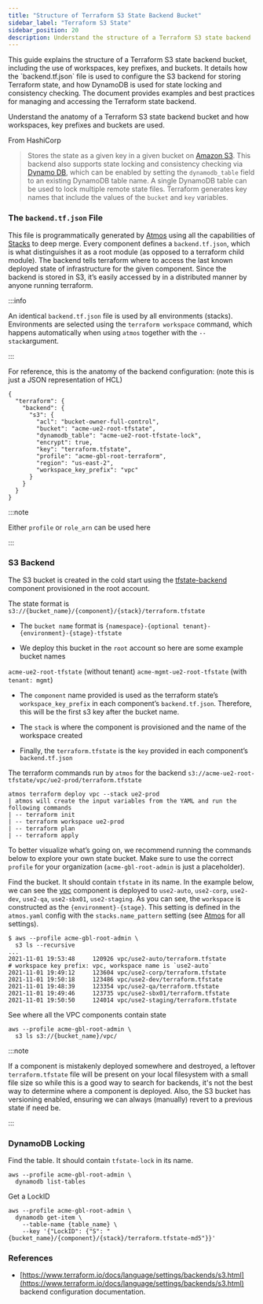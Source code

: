 ```yaml
---
title: "Structure of Terraform S3 State Backend Bucket"
sidebar_label: "Terraform S3 State"
sidebar_position: 20
description: Understand the structure of a Terraform S3 state backend
---
```


<Intro>
This guide explains the structure of a Terraform S3 state backend bucket, including the use of workspaces, key prefixes, and buckets. It details how the `backend.tf.json` file is used to configure the S3 backend for storing Terraform state, and how DynamoDB is used for state locking and consistency checking. The document provides examples and best practices for managing and accessing the Terraform state backend.
</Intro>

Understand the anatomy of a Terraform S3 state backend bucket and how workspaces, key prefixes and buckets are used.

From HashiCorp

> Stores the state as a given key in a given bucket on [Amazon S3](https://aws.amazon.com/s3/). This backend also
> supports state locking and consistency checking via [Dynamo DB](https://aws.amazon.com/dynamodb/), which can be
> enabled by setting the `dynamodb_table` field to an existing DynamoDB table name. A single DynamoDB table can be used
> to lock multiple remote state files. Terraform generates key names that include the values of the `bucket` and `key`
> variables.

### The `backend.tf.json` File

This file is programmatically generated by [Atmos](/fundamentals/atmos) using all the capabilities of
[Stacks](/fundamentals/stacks) to deep merge. Every component defines a `backend.tf.json`, which is what distinguishes it as a root module (as opposed to a terraform child module). The backend tells terraform where to access the last known deployed state of infrastructure for the given component. Since the backend is stored in S3, it’s easily accessed by in a distributed manner by anyone running terraform.

:::info

An identical `backend.tf.json` file is used by all environments (stacks). Environments are selected using the
`terraform workspace` command, which happens automatically when using `atmos` together with the `--stack`argument.

:::

For reference, this is the anatomy of the backend configuration: (note this is just a JSON representation of HCL)

```
{
  "terraform": {
    "backend": {
      "s3": {
        "acl": "bucket-owner-full-control",
        "bucket": "acme-ue2-root-tfstate",
        "dynamodb_table": "acme-ue2-root-tfstate-lock",
        "encrypt": true,
        "key": "terraform.tfstate",
        "profile": "acme-gbl-root-terraform",
        "region": "us-east-2",
        "workspace_key_prefix": "vpc"
      }
    }
  }
}
```

:::note

Either `profile` or `role_arn` can be used here

:::

### S3 Backend

The S3 bucket is created in the cold start using the [tfstate-backend](/components/library/aws/tfstate-backend/)
component provisioned in the root account.

The state format is `s3://{bucket_name}/{component}/{stack}/terraform.tfstate`

- The `bucket name` format is `{namespace}-{optional tenant}-{environment}-{stage}-tfstate`

- We deploy this bucket in the `root` account so here are some example bucket names

`acme-ue2-root-tfstate` (without tenant) `acme-mgmt-ue2-root-tfstate` (with `tenant: mgmt`)

- The `component` name provided is used as the terraform state’s `workspace_key_prefix` in each component’s
  `backend.tf.json`. Therefore, this will be the first s3 key after the bucket name.

- The `stack` is where the component is provisioned and the name of the workspace created

- Finally, the `terraform.tfstate` is the `key` provided in each component’s `backend.tf.json`

The terraform commands run by `atmos` for the backend `s3://acme-ue2-root-tfstate/vpc/ue2-prod/terraform.tfstate`

```
atmos terraform deploy vpc --stack ue2-prod
| atmos will create the input variables from the YAML and run the following commands
| -- terraform init
| -- terraform workspace ue2-prod
| -- terraform plan
| -- terraform apply
```

To better visualize what’s going on, we recommend running the commands below to explore your own state bucket. Make sure
to use the correct `profile` for your organization (`acme-gbl-root-admin` is just a placeholder).

Find the bucket. It should contain `tfstate` in its name. In the example below, we can see the
[vpc](/components/library/aws/vpc/) component is deployed to `use2-auto`, `use2-corp`, `use2-dev`, `use2-qa`,
`use2-sbx01`, `use2-staging`. As you can see, the `workspace` is constructed as the `{environment}-{stage}`. This
setting is defined in the `atmos.yaml` config with the `stacks.name_pattern` setting (see [Atmos](/fundamentals/atmos)
for all settings).

```
$ aws --profile acme-gbl-root-admin \
  s3 ls --recursive
...
2021-11-01 19:53:48     120926 vpc/use2-auto/terraform.tfstate        # workspace key prefix: vpc, workspace name is `use2-auto`
2021-11-01 19:49:12     123604 vpc/use2-corp/terraform.tfstate
2021-11-01 19:50:18     123486 vpc/use2-dev/terraform.tfstate
2021-11-01 19:48:39     123354 vpc/use2-qa/terraform.tfstate
2021-11-01 19:49:46     123735 vpc/use2-sbx01/terraform.tfstate
2021-11-01 19:50:50     124014 vpc/use2-staging/terraform.tfstate
```

See where all the VPC components contain state

```
aws --profile acme-gbl-root-admin \
  s3 ls s3://{bucket_name}/vpc/
```

:::note

If a component is mistakenly deployed somewhere and destroyed, a leftover `terraform.tfstate` file will be present on
your local filesystem with a small file size so while this is a good way to search for backends, it's not the best way
to determine where a component is deployed. Also, the S3 bucket has versioning enabled, ensuring we can always
(manually) revert to a previous state if need be.

:::

### DynamoDB Locking

Find the table. It should contain `tfstate-lock` in its name.

```
aws --profile acme-gbl-root-admin \
  dynamodb list-tables
```

Get a LockID

```
aws --profile acme-gbl-root-admin \
  dynamodb get-item \
    --table-name {table_name} \
    --key '{"LockID": {"S": "{bucket_name}/{component}/{stack}/terraform.tfstate-md5"}}'
```

### References

- [https://www.terraform.io/docs/language/settings/backends/s3.html](https://www.terraform.io/docs/language/settings/backends/s3.html)
  backend configuration documentation.
